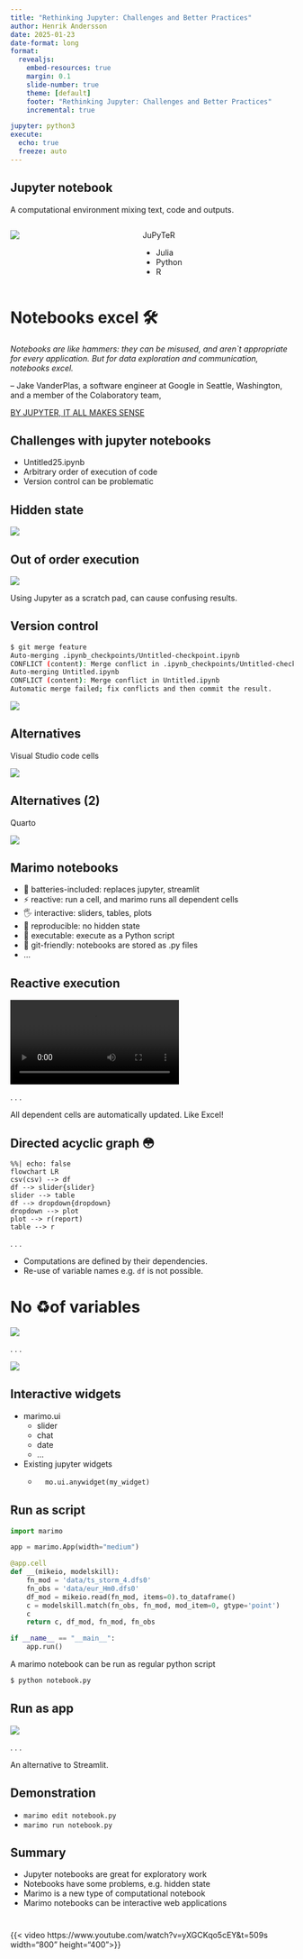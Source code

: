 ```yaml
---
title: "Rethinking Jupyter: Challenges and Better Practices"
author: Henrik Andersson
date: 2025-01-23
date-format: long
format: 
  revealjs:
    embed-resources: true
    margin: 0.1
    slide-number: true
    theme: [default]
    footer: "Rethinking Jupyter: Challenges and Better Practices"
    incremental: true

jupyter: python3
execute: 
  echo: true
  freeze: auto
---
```


## Jupyter notebook

A computational environment mixing text, code and outputs.

:::: {.columns}

::: {.column}

![](images/jupyter.png)

:::

::: {.column}

::: {.nonincremental}

JuPyTeR

* Julia
* Python
* R

:::

:::

::::

# Notebooks excel 🛠️

*Notebooks are like hammers: they can be misused, and aren`t appropriate for every application. But for data exploration and communication, notebooks excel.*

-- Jake VanderPlas, a software engineer at 
Google in Seattle, Washington, and a member 
of the Colaboratory team,

[BY JUPYTER, IT ALL MAKES SENSE](https://www.nature.com/articles/d41586-018-07196-1)

## Challenges with jupyter notebooks

* Untitled25.ipynb
* Arbitrary order of execution of code
* Version control can be problematic

## Hidden state

![](images/hidden.png)


## Out of order execution

![](images/out_of_order.png)

Using Jupyter as a scratch pad, can cause confusing results.

## Version control

```bash
$ git merge feature
Auto-merging .ipynb_checkpoints/Untitled-checkpoint.ipynb
CONFLICT (content): Merge conflict in .ipynb_checkpoints/Untitled-checkpoint.ipynb
Auto-merging Untitled.ipynb
CONFLICT (content): Merge conflict in Untitled.ipynb
Automatic merge failed; fix conflicts and then commit the result.
```

![](images/git2.png)



## Alternatives

Visual Studio code cells

![](images/vs_code_cell.png)

## Alternatives (2)

Quarto

![](images/quarto.png)


## Marimo notebooks

* 🚀 batteries-included: replaces jupyter, streamlit
* ⚡️ reactive: run a cell, and marimo runs all dependent cells
* 🖐️ interactive: sliders, tables, plots
* 🔬 reproducible: no hidden state
* 🏃 executable: execute as a Python script
* 🐍 git-friendly: notebooks are stored as .py files
* ...

## Reactive execution

![](images/reactive.webm)

. . . 

All dependent cells are automatically updated. Like Excel!

## Directed acyclic graph 😳

```mermaid
%%| echo: false
flowchart LR
csv(csv) --> df
df --> slider{slider}
slider --> table
df --> dropdown{dropdown}
dropdown --> plot
plot --> r(report)
table --> r
```

. . . 

* Computations are defined by their dependencies.
* Re-use of variable names e.g. `df` is not possible.

# No ♻️of variables

![](images/variable.png)

. . .

![](images/variable2.png)


## Interactive widgets

* marimo.ui
  * slider
  * chat
  * date
  * ...
* Existing jupyter widgets
  * 
    ```python
      mo.ui.anywidget(my_widget)
    ```

## Run as script

```python
import marimo

app = marimo.App(width="medium")

@app.cell
def __(mikeio, modelskill):
    fn_mod = 'data/ts_storm_4.dfs0'
    fn_obs = 'data/eur_Hm0.dfs0'
    df_mod = mikeio.read(fn_mod, items=0).to_dataframe()
    c = modelskill.match(fn_obs, fn_mod, mod_item=0, gtype='point')
    c
    return c, df_mod, fn_mod, fn_obs

if __name__ == "__main__":
    app.run()
```

A marimo notebook can be run as regular python script

```bash
$ python notebook.py
```

## Run as app

![](images/app.png)

. . .

An alternative to Streamlit.

## Demonstration

* `marimo edit notebook.py`
* `marimo run notebook.py`

## Summary

* Jupyter notebooks are great for exploratory work
* Notebooks have some problems, e.g. hidden state
* Marimo is a new type of computational notebook
* Marimo notebooks can be interactive web applications

#

{{< video https://www.youtube.com/watch?v=yXGCKqo5cEY&t=509s width="800" height="400">}}

